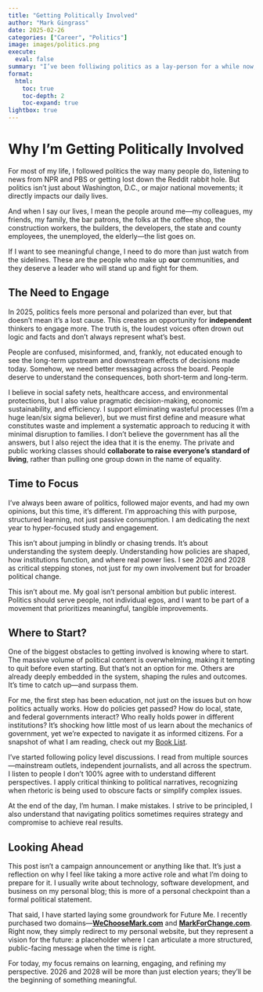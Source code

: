 ```yaml
---
title: "Getting Politically Involved"
author: "Mark Gingrass"
date: 2025-02-26
categories: ["Career", "Politics"]
image: images/politics.png
execute:
  eval: false
summary: "I’ve been folliwing politics as a lay-person for a while now, but now I’m taking it seriously and with a purpose. This isn’t just casual interest anymore; it’s a focused effort to understand how and where real change happens. My goal is to think about the bigger picture and do something meaningful in the public interest. I see 2026 and 2028 as major stepping stones, and I’m using the next year to sharpen my knowledge. For now, it’s all about learning, engaging, and getting ready. 2025 is the year for exploring."
format:
  html:
    toc: true
    toc-depth: 2
    toc-expand: true
lightbox: true
---
```


# **Why I'm Getting Politically Involved**  

For most of my life, I followed politics the way many people do, listening to news from NPR and PBS or getting lost down the Reddit rabbit hole. But politics isn’t just about Washington, D.C., or major national movements; it directly impacts our daily lives.

And when I say our lives, I mean the people around me—my colleagues, my friends, my family, the bar patrons, the folks at the coffee shop, the construction workers, the builders, the developers, the state and county employees, the unemployed, the elderly—the list goes on.

If I want to see meaningful change, I need to do more than just watch from the sidelines. These are the people who make up **our** communities, and they deserve a leader who will stand up and fight for them.

## **The Need to Engage**  

In 2025, politics feels more personal and polarized than ever, but that doesn’t mean it’s a lost cause. This creates an opportunity for **independent** thinkers to engage more. The truth is, the loudest voices often drown out logic and facts and don’t always represent what’s best.

People are confused, misinformed, and, frankly, not educated enough to see the long-term upstream and downstream effects of decisions made today. Somehow, we need better messaging across the board. People deserve to understand the consequences, both short-term and long-term.

I believe in social safety nets, healthcare access, and environmental protections, but I also value pragmatic decision-making, economic sustainability, and efficiency. I support eliminating wasteful processes (I'm a huge lean/six sigma believer), but we must first define and measure what constitutes waste and implement a systematic approach to reducing it with minimal disruption to families. I don’t believe the government has all the answers, but I also reject the idea that it is the enemy. The private and public working classes should **collaborate to raise everyone’s standard of living**, rather than pulling one group down in the name of equality.

## **Time to Focus**  

I’ve always been aware of politics, followed major events, and had my own opinions, but this time, it’s different. I’m approaching this with purpose, structured learning, not just passive consumption. I am dedicating the next year to hyper-focused study and engagement.

This isn’t about jumping in blindly or chasing trends. It’s about understanding the system deeply. Understanding how policies are shaped, how institutions function, and where real power lies. I see 2026 and 2028 as critical stepping stones, not just for my own involvement but for broader political change.  

This isn’t about me. My goal isn’t personal ambition but public interest. Politics should serve people, not individual egos, and I want to be part of a movement that prioritizes meaningful, tangible improvements.  

## **Where to Start?**  

One of the biggest obstacles to getting involved is knowing where to start. The massive volume of political content is overwhelming, making it tempting to quit before even starting. But that’s not an option for me. Others are already deeply embedded in the system, shaping the rules and outcomes. It’s time to catch up—and surpass them.

For me, the first step has been education, not just on the issues but on how politics actually works. How do policies get passed? How do local, state, and federal governments interact? Who really holds power in different institutions? It’s shocking how little most of us learn about the mechanics of government, yet we’re expected to navigate it as informed citizens. For a snapshot of what I am reading, check out my [Book List](https://markgingrass.com/booklist).  

I've started following policy level discussions. I read from multiple sources—mainstream outlets, independent journalists, and all across the spectrum. I listen to people I don’t 100% agree with to understand different perspectives. I apply critical thinking to political narratives, recognizing when rhetoric is being used to obscure facts or simplify complex issues.

At the end of the day, I’m human. I make mistakes. I strive to be principled, I also understand that navigating politics sometimes requires strategy and compromise to achieve real results.

## **Looking Ahead**  

This post isn’t a campaign announcement or anything like that. It’s just a reflection on why I feel like taking a more active role and what I’m doing to prepare for it. I usually write about technology, software development, and business on my personal blog; this is more of a personal checkpoint than a formal political statement.  

That said, I have started laying some groundwork for Future Me. I recently purchased two domains—**[WeChooseMark.com](https://wechoosemark.com)** and **[MarkForChange.com](https://mark4change.com)**. Right now, they simply redirect to my personal website, but they represent a vision for the future: a placeholder where I can articulate a more structured, public-facing message when the time is right.  

For today, my focus remains on learning, engaging, and refining my perspective. 2026 and 2028 will be more than just election years; they’ll be the beginning of something meaningful.  